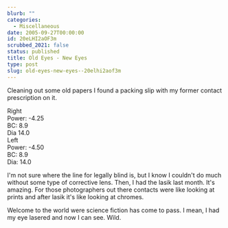 ```yaml
---
blurb: ""
categories:
  - Miscellaneous
date: 2005-09-27T00:00:00
id: 20eLHI2aOF3m
scrubbed_2021: false
status: published
title: Old Eyes - New Eyes
type: post
slug: old-eyes-new-eyes--20elhi2aof3m
---
```


Cleaning out some old papers I found a packing slip with my former contact prescription on it.  

Right  
Power: -4.25  
BC: 8.9  
Dia 14.0  
Left  
Power: -4.50  
BC: 8.9  
Dia: 14.0  

I'm not sure where the line for legally blind is, but I know I couldn't do much without some type of corrective lens. Then, I had the lasik last month. It's amazing. For those photographers out there contacts were like looking at prints and after lasik it's like looking at chromes.  

Welcome to the world were science fiction has come to pass. I mean, I had my eye lasered and now I can see. Wild.